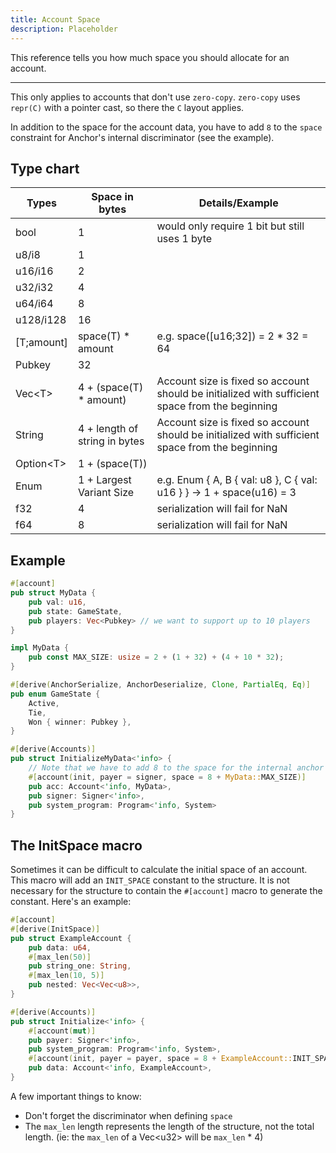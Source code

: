 ```yaml
---
title: Account Space
description: Placeholder
---
```


This reference tells you how much space you should allocate for an account.

---

This only applies to accounts that don't use `zero-copy`. `zero-copy` uses `repr(C)` with a pointer cast,
so there the `C` layout applies.

In addition to the space for the account data, you have to add `8` to the `space` constraint for Anchor's internal discriminator (see the example).

## Type chart

| Types      | Space in bytes                | Details/Example                                                                                 |
| ---------- | ----------------------------- | ----------------------------------------------------------------------------------------------- |
| bool       | 1                             | would only require 1 bit but still uses 1 byte                                                  |
| u8/i8      | 1                             |
| u16/i16    | 2                             |
| u32/i32    | 4                             |
| u64/i64    | 8                             |
| u128/i128  | 16                            |
| [T;amount] | space(T) \* amount            | e.g. space([u16;32]) = 2 \* 32 = 64                                                             |
| Pubkey     | 32                            |
| Vec\<T>    | 4 + (space(T) \* amount)      | Account size is fixed so account should be initialized with sufficient space from the beginning |
| String     | 4 + length of string in bytes | Account size is fixed so account should be initialized with sufficient space from the beginning |
| Option\<T> | 1 + (space(T))                |
| Enum       | 1 \+ Largest Variant Size     | e.g. Enum \{ A, B \{ val: u8 \}, C \{ val: u16 \} \} \-\> 1 \+ space(u16) = 3                   |
| f32        | 4                             | serialization will fail for NaN                                                                 |
| f64        | 8                             | serialization will fail for NaN                                                                 |

## Example

```rust
#[account]
pub struct MyData {
    pub val: u16,
    pub state: GameState,
    pub players: Vec<Pubkey> // we want to support up to 10 players
}

impl MyData {
    pub const MAX_SIZE: usize = 2 + (1 + 32) + (4 + 10 * 32);
}

#[derive(AnchorSerialize, AnchorDeserialize, Clone, PartialEq, Eq)]
pub enum GameState {
    Active,
    Tie,
    Won { winner: Pubkey },
}

#[derive(Accounts)]
pub struct InitializeMyData<'info> {
    // Note that we have to add 8 to the space for the internal anchor
    #[account(init, payer = signer, space = 8 + MyData::MAX_SIZE)]
    pub acc: Account<'info, MyData>,
    pub signer: Signer<'info>,
    pub system_program: Program<'info, System>
}
```

## The InitSpace macro

Sometimes it can be difficult to calculate the initial space of an account. This macro will add an `INIT_SPACE` constant to the structure. It is not necessary for the structure to contain the `#[account]` macro to generate the constant. Here's an example:

```rust
#[account]
#[derive(InitSpace)]
pub struct ExampleAccount {
    pub data: u64,
    #[max_len(50)]
    pub string_one: String,
    #[max_len(10, 5)]
    pub nested: Vec<Vec<u8>>,
}

#[derive(Accounts)]
pub struct Initialize<'info> {
    #[account(mut)]
    pub payer: Signer<'info>,
    pub system_program: Program<'info, System>,
    #[account(init, payer = payer, space = 8 + ExampleAccount::INIT_SPACE)]
    pub data: Account<'info, ExampleAccount>,
}
```

A few important things to know:

- Don't forget the discriminator when defining `space`
- The `max_len` length represents the length of the structure, not the total length. (ie: the `max_len` of a Vec\<u32\> will be `max_len` \* 4)
